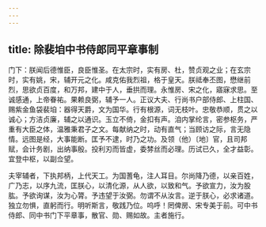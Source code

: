 ```yaml
---
---
---
```

title: 除裴垍中书侍郎同平章事制
---



门下：朕闻后德惟臣，良臣惟圣。在太宗时，实有房、杜，赞贞观之业；在玄宗时，实有姚，宋，辅开元之化。咸克佑我烈祖，格于皇天。朕祗奉丕图，懋继前烈，思欲贞百度，和万邦，建中于人，垂拱而理。永惟房、宋之化，寤寐求思。至诚感通，上帝眷祐。果赖良弼，辅予一人。正议大夫、行尚书户部侍郎、上柱国、赐紫金鱼袋裴垍：器得天爵，文为国华。行有根源，词无枝叶。忠敬恭顺，贯之以诚心；方洁贞廉，辅之以通识。玉立不倚，金扣有声。洎内掌纶言，密参枢务，严重有大臣之体，温雅秉君子之文。每献纳之时，动有直气；当顾访之际，言无隐情。远图是经，大事能断。匡予不逮，时乃之功。及领（他）〔地〕官，且司邦赋，会计务剧，出纳事殷。投利刃而皆虚，委棼丝而必理。历试已久，全才益彰。宜登中枢，以副佥望。

夫宰辅者，下执邦柄，上代天工。为国蓍龟，注人耳目。尔尚降乃德，以亲百姓，广乃志，以序九流，匡朕心，以清化源，从人欲，以致和气。予欲宣力，汝为股肱。予欲询谋，汝为心膂。予违望于汝弼。勿谓不从汝言。逆于朕心，必求诸道。独立勿惧，直躬而行。明听斯言，敬践乃位。呜呼！罔俾房、宋专美于前。可中书侍郎、同中书门下平章事，散官、勋、赐如故。主者施行。